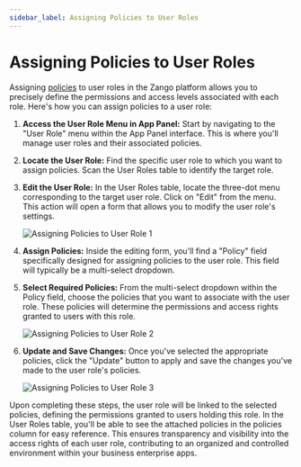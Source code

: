 ```yaml
---
sidebar_label: Assigning Policies to User Roles
---
```


# Assigning Policies to User Roles

Assigning [policies](../../core/permission-framework/policies/overview) to user roles in the Zango platform allows you to precisely define the permissions and access levels associated with each role. Here's how you can assign policies to a user role:

1. **Access the User Role Menu in App Panel:**
   Start by navigating to the "User Role" menu within the App Panel interface. This is where you'll manage user roles and their associated policies.

2. **Locate the User Role:**
   Find the specific user role to which you want to assign policies. Scan the User Roles table to identify the target role.

3. **Edit the User Role:**
   In the User Roles table, locate the three-dot menu corresponding to the target user role. Click on "Edit" from the menu. This action will open a form that allows you to modify the user role's settings.

   ![Assigning Policies to User Role 1](/img/user-roles/assigning-policies-to-user-roles1.png)

4. **Assign Policies:**
   Inside the editing form, you'll find a "Policy" field specifically designed for assigning policies to the user role. This field will typically be a multi-select dropdown.

5. **Select Required Policies:**
   From the multi-select dropdown within the Policy field, choose the policies that you want to associate with the user role. These policies will determine the permissions and access rights granted to users with this role.

   ![Assigning Policies to User Role 2](/img/user-roles/assigning-policies-to-user-roles2.png)

6. **Update and Save Changes:**
   Once you've selected the appropriate policies, click the "Update" button to apply and save the changes you've made to the user role's policies.

   ![Assigning Policies to User Role 3](/img/user-roles/assigning-policies-to-user-roles3.png)

Upon completing these steps, the user role will be linked to the selected policies, defining the permissions granted to users holding this role. In the User Roles table, you'll be able to see the attached policies in the policies column for easy reference. This ensures transparency and visibility into the access rights of each user role, contributing to an organized and controlled environment within your business enterprise apps.